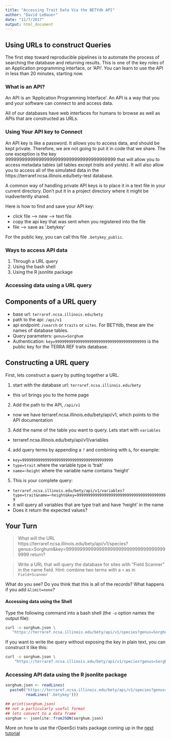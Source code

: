 ---
title: "Accessing Trait Data Via the BETYdb API"
author: "David LeBauer"
date: "11/7/2017"
output: html_document
---


## Using URLs to construct Queries

The first step toward reproducible pipelines is to automate the process of searching the database and returning results. This is one of the key roles of an Application programming interface, or 'API'. You can learn to use the API in less than 20 minutes, starting now. 

### What is an API?

An API is an 'Application Programming Interface'. An API is a way that you and your software can connect to and access data. 

All of our databases have web interfaces for humans to browse as well as APIs that are constructed as URLs. 


### Using Your API key to Connect

An API key is like a password. It allows you to access data, and should be kept private. 
Therefore, we are not going to put it in code that we share. The one exception is the key 9999999999999999999999999999999999999999 that will allow you to access metadata tables (all tables except _traits_ and _yields_). It will also allow you to access all of the simulated data in the https://terraref.ncsa.illinois.edu/bety-test database.

A common way of handling private API keys is to place it in a text file in your current directory. 
Don't put it in a project directory where it might be inadvertently shared.

Here is how to find and save your API key:

* click file --> new --> text file
* copy the api key that was sent when you registered into the file
* file --> save as '.betykey'

For the public key, you can call this file `.betykey_public`. 

### Ways to access API data

1. Through a URL query
2. Using the bash shell
3. Using the R jsonlite package


### Accessing data using a URL query


## Components of a URL query

* base url: `terraref.ncsa.illinois.edu/bety`
* path to the api: `/api/v1`
* api endpoint: `/search` or `traits` or `sites`. For BETYdb, these are the names of database tables. 
* Query parameters: `genus=Sorghum`
* Authentication: `key=9999999999999999999999999999999999999999` is the public key for the TERRA REF traits database. 

## Constructing a URL query

First, lets construct a query by putting together a URL.

1. start with the database url: `terraref.ncsa.illinois.edu/bety`
  * this url brings you to the home page
2. Add the path to the API, `/api/v1`
  * now we have terraref.ncsa.illinois.edu/bety/api/v1, which points to the API documentation
3. Add the name of the table you want to query. Lets start with `variables`
  * terraref.ncsa.illinois.edu/bety/api/v1/variables
4. add query terms by appending a `?` and combining with `&`, for example:
  * `key=9999999999999999999999999999999999999999`
  * `type=trait` where the variable type is 'trait'
  * `name=~height` where the variable name contains 'height'
5. This is your complete query:
  * `terraref.ncsa.illinois.edu/bety/api/v1/variables?type=trait&name=~height&key=9999999999999999999999999999999999999999`
  * it will query all variables that are type trait and have 'height' in the name
  * Does it return the expected values?
  
## Your Turn

> What will the URL https://terraref.ncsa.illinois.edu/bety/api/v1/species?genus=Sorghum&key=9999999999999999999999999999999999999999 return?

> Write a URL that will query the database for sites with "Field Scanner" in the name field. Hint: combine two terms with a `+` as in `Field+Scanner`

What do you see? Do you think that this is all of the records? What happens if you add `&limit=none`? 



#### Accessing data using the Shell

Type the following command into a bash shell (the `-o` option names the output file): 

```sh
curl -o sorghum.json \
   "https://terraref.ncsa.illinois.edu/bety/api/v1/species?genus=Sorghum&key=9999999999999999999999999999999999999999"
```

If you want to write the query without exposing the key in plain text, you can construct it like this:

```sh
curl -o sorghum.json \
    "https://terraref.ncsa.illinois.edu/bety/api/v1/species?genus=Sorghum&key=`cat .betykey_public`"
```

### Accessing API data using the R jsonlite package

```{r text-api}
sorghum.json <- readLines(
  paste0("https://terraref.ncsa.illinois.edu/bety/api/v1/species?genus=Sorghum&key=", 
         readLines('.betykey')))

## print(sorghum.json) 
## not a particularly useful format
## lets convert to a data frame
sorghum <- jsonlite::fromJSON(sorghum.json)
```

More on how to use the rOpenSci traits package coming up in the [next tutorial](03-access-r-traits.Rmd)
